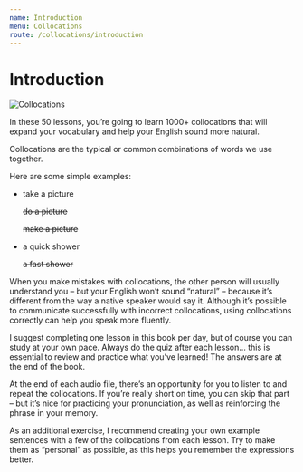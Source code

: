 ```yaml
---
name: Introduction
menu: Collocations
route: /collocations/introduction
---
```



# Introduction

<Image src={introductionImg} alt="Collocations" />

In these 50 lessons, you’re going to learn 1000+ collocations that will expand your vocabulary and help your English sound more natural.

Collocations are the typical or common combinations of words we use together.

Here are some simple examples:

- take a picture

  ~~do a picture~~

  ~~make a picture~~

- a quick shower

  ~~a fast shower~~

When you make mistakes with collocations, the other person will usually understand you – but your English won’t sound “natural” – because it’s different from the way a native speaker would say it. Although it’s possible to communicate successfully with incorrect collocations, using collocations correctly can help you speak more fluently.

I suggest completing one lesson in this book per day, but of course you can study at your own pace. Always do the quiz after each lesson… this is essential to review and practice what you’ve learned! The answers are at the end of the book.

At the end of each audio file, there’s an opportunity for you to listen to and repeat the collocations. If you’re really short on time, you can skip that part – but it’s nice for practicing your pronunciation, as well as reinforcing the phrase in your memory.

As an additional exercise, I recommend creating your own example sentences with a few of the collocations from each lesson. Try to make them as “personal” as possible, as this helps you remember the expressions better.
